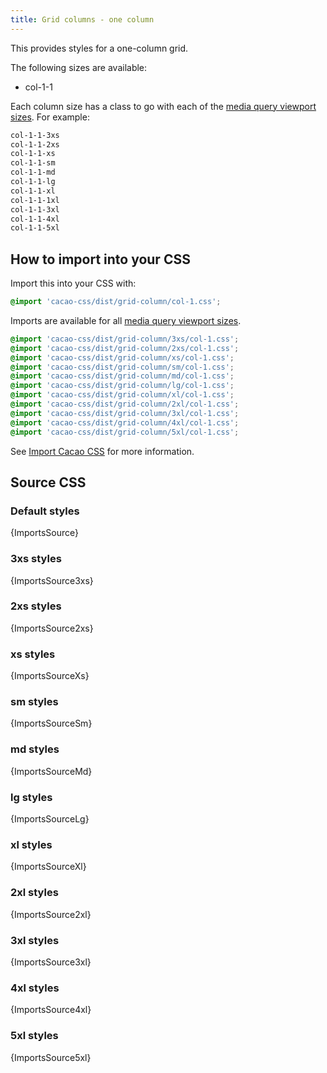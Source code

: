 ```yaml
---
title: Grid columns - one column
---
```


This provides styles for a one-column grid.

The following sizes are available:

- col-1-1

Each column size has a class to go with each of the [media query viewport sizes](/styles/media#viewport-media-queries). For example:

```css
col-1-1-3xs
col-1-1-2xs
col-1-1-xs
col-1-1-sm
col-1-1-md
col-1-1-lg
col-1-1-xl
col-1-1-1xl
col-1-1-3xl
col-1-1-4xl
col-1-1-5xl
```

## How to import into your CSS

Import this into your CSS with:

```css
@import 'cacao-css/dist/grid-column/col-1.css';
```

Imports are available for all [media query viewport sizes](/styles/media#viewport-media-queries).

```css
@import 'cacao-css/dist/grid-column/3xs/col-1.css';
@import 'cacao-css/dist/grid-column/2xs/col-1.css';
@import 'cacao-css/dist/grid-column/xs/col-1.css';
@import 'cacao-css/dist/grid-column/sm/col-1.css';
@import 'cacao-css/dist/grid-column/md/col-1.css';
@import 'cacao-css/dist/grid-column/lg/col-1.css';
@import 'cacao-css/dist/grid-column/xl/col-1.css';
@import 'cacao-css/dist/grid-column/2xl/col-1.css';
@import 'cacao-css/dist/grid-column/3xl/col-1.css';
@import 'cacao-css/dist/grid-column/4xl/col-1.css';
@import 'cacao-css/dist/grid-column/5xl/col-1.css';
```

See [Import Cacao CSS](/import) for more information.

## Source CSS

<!-- markdownlint-disable -->

### Default styles

<CodeBlock language="css" title="grid-column/col-1.css">{ImportsSource}</CodeBlock>

### 3xs styles

<CodeBlock language="css" title="grid-column/3xs/col-1.css">{ImportsSource3xs}</CodeBlock>

### 2xs styles

<CodeBlock language="css" title="grid-column/2xs/col-1.css">{ImportsSource2xs}</CodeBlock>

### xs styles

<CodeBlock language="css" title="grid-column/xs/col-1.css">{ImportsSourceXs}</CodeBlock>

### sm styles

<CodeBlock language="css" title="grid-column/sm/col-1.css">{ImportsSourceSm}</CodeBlock>

### md styles

<CodeBlock language="css" title="grid-column/md/col-1.css">{ImportsSourceMd}</CodeBlock>

### lg styles

<CodeBlock language="css" title="grid-column/lg/col-1.css">{ImportsSourceLg}</CodeBlock>

### xl styles

<CodeBlock language="css" title="grid-column/xl/col-1.css">{ImportsSourceXl}</CodeBlock>

### 2xl styles

<CodeBlock language="css" title="grid-column/2xl/col-1.css">{ImportsSource2xl}</CodeBlock>

### 3xl styles

<CodeBlock language="css" title="grid-column/3xl/col-1.css">{ImportsSource3xl}</CodeBlock>

### 4xl styles

<CodeBlock language="css" title="grid-column/4xl/col-1.css">{ImportsSource4xl}</CodeBlock>

### 5xl styles

<CodeBlock language="css" title="grid-column/5xl/col-1.css">{ImportsSource5xl}</CodeBlock>
